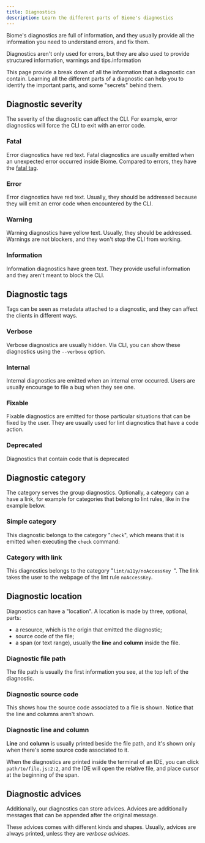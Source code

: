 ```yaml
---
title: Diagnostics
description: Learn the different parts of Biome's diagnostics
---
```


Biome's diagnostics are full of information, and they usually provide all the information you need to understand errors, and fix them.

Diagnostics aren't only used for errors, but they are also used to provide structured information, warnings and tips.information

This page provide a break down of all the information that a diagnostic can contain. Learning all the different parts of a diagnostic can help you to identify the important parts, and some "secrets" behind them.

## Diagnostic severity

The severity of the diagnostic can affect the CLI. For example, error diagnostics will force the CLI to exit with an error code.

### Fatal

Error diagnostics have red text. Fatal diagnostics are usually emitted when an unexpected error occurred inside Biome. Compared to errors, they have the [fatal tag](#tags).

<DiagnosticFatal />

### Error

Error diagnostics have red text. Usually, they should be addressed because they will emit an error code when encountered by the CLI.

<DiagnosticError />

### Warning

Warning diagnostics have yellow text. Usually, they should be addressed. Warnings are not blockers, and they won't stop the CLI from working.

<DiagnosticWarning />

### Information

Information diagnostics have green text. They provide useful information and they aren't meant to block the CLI.

<DiagnosticInformation />

## Diagnostic tags

Tags can be seen as metadata attached to a diagnostic, and they can affect the clients in different ways.

### Verbose

Verbose diagnostics are usually hidden. Via CLI, you can show these diagnostics using the `--verbose` option.

<DiagnosticVerbose />

### Internal

Internal diagnostics are emitted when an internal error occurred. Users are usually encourage to file a bug when they see one.

<DiagnosticInternal />

### Fixable

Fixable diagnostics are emitted for those particular situations that can be fixed by the user. They are usually used for lint diagnostics that have a code action.

<DiagnosticFixable />

### Deprecated

Diagnostics that contain code that is deprecated

<DiagnosticDeprecated />

## Diagnostic category

The category serves the group diagnostics. Optionally, a category can a have a link, for example for categories that belong to lint rules, like in the example below.

### Simple category

This diagnostic belongs to the category "`check`", which means that it is emitted when executing the `check` command:

<DiagnosticCategorySimple />

### Category with link

This diagnostics belongs to the category "`lint/a11y/noAccessKey `". The link takes the user to the webpage of the lint rule `noAccessKey`.

<DiagnosticCategoryLink />

## Diagnostic location

Diagnostics can have a "location". A location is made by three, optional, parts:
- a resource, which is the origin that emitted the diagnostic;
- source code of the file;
- a span (or text range), usually the **line** and **column** inside the file.

### Diagnostic file path

The file path is usually the first information you see, at the top left of the diagnostic.

<DiagnosticLocFile />

### Diagnostic source code

This shows how the source code associated to a file is shown. Notice that the line and columns aren't shown.

<DiagnosticLocFrame />

### Diagnostic line and column

**Line** and **column** is usually printed beside the file path, and it's shown only when there's some source code associated to it.

<DiagnosticLocAll />

When the diagnostics are printed inside the terminal of an IDE, you can click `path/to/file.js:2:2`, and the IDE will open the relative file, and place cursor at the beginning of the span.

<DiagnosticLocMultiline />

## Diagnostic advices

Additionally, our diagnostics can store advices. Advices are additionally messages that can be appended after the original message.

These advices comes with different kinds and shapes. Usually, advices are always printed, unless they are _verbose advices_.

<DiagnosticWithAdvice />
